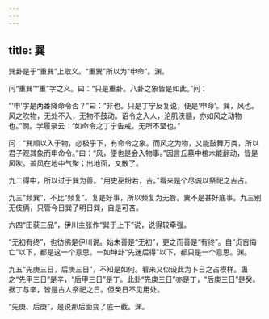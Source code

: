 ```yaml
---
---
---
```

title: 巽
---







巽卦是于“重巽”上取义。“重巽”所以为“申命”。渊。

问“重巽”“重”字之义。曰：“只是重卦。八卦之象皆是如此。”问：

“‘申’字是两番降命令否？”曰：“非也。只是丁宁反复说，便是‘申命’。巽，风也。风之吹物，无处不入，无物不鼓动。诏令之入人，沦肌浃髓，亦如风之动物也。”僩。学履录云：“如命令之丁宁告戒，无所不至也。”

问：“巽顺以入于物，必极乎下，有命令之象。而风之为物，又能鼓舞万类，所以君子观其象而申命令。”曰：“风，便也是会入物事。”因言丘墓中棺木能翻动，皆是风吹。盖风在地中气聚；出地面，又散了。

九二得中，所以过于巽为善。“用史巫纷若，吉。”看来是个尽诚以祭祀之吉占。

九三“频巽”，不比“频复”。复是好事，所以频复为无咎。巽不是甚好底事。九三别无伎俩，只管今日巽了明日巽，自是可吝。

六四“田获三品”，伊川主张作“巽于上下”说，说得较牵强。

“无初有终”，也彷彿是伊川说。始未善是“无初”，更之而善是“有终”。自“贞吉悔亡”以下，都是这一个意思。一如坤卦“先迷后得”以下，都只是一个意思。渊。

九五“先庚三日，后庚三日”，不知是如何。看来又似设此为卜日之占模样。蛊之“先甲三日”是辛，“后甲三日”是丁。此卦“先庚三日”亦是丁，“后庚三日”是癸。据丁与辛，皆是古人祭祀之日。但癸日不见用处。

“先庚、后庚”，是说那后面变了底一截。渊。